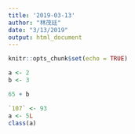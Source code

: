 ```yaml
---
title: '2019-03-13'
author: "林茂廷"
date: "3/13/2019"
output: html_document
---
```


```r
knitr::opts_chunk$set(echo = TRUE)
```

```r
a <- 2
b <- 3

```


```r
65 + b

`107` <- 93
a <- 5L
class(a)

```

